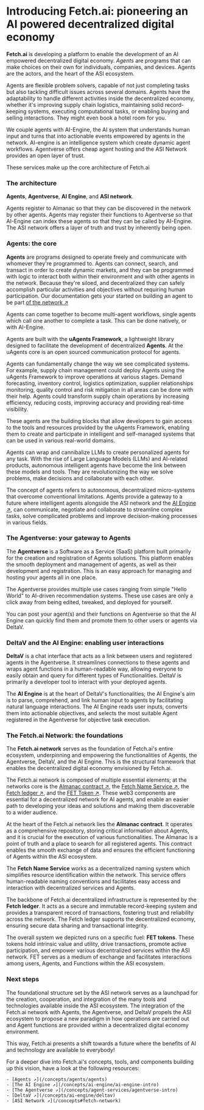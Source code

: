 
# Introducing Fetch.ai: pioneering an AI powered decentralized digital economy

**Fetch.ai** is developing a platform to enable the development of an AI empowered decentralized digital economy. _Agents_ are programs that can make choices on their own for individuals, companies, and devices. Agents are the actors, and the heart of the ASI ecosystem.

Agents are flexible problem solvers, capable of not just completing tasks but also tackling difficult issues across several domains. Agents have the adaptability to handle different activities inside the decentralized economy, whether it's improving supply chain logistics, maintaining solid record-keeping systems, executing computational tasks, or enabling buying and selling interactions. They might even book a hotel room for you.

We couple agents with AI-Engine, the AI system that understands human input and turns that into actionable events empowered by agents in the network. AI-engine is an intelligence system which create dynamic agent workflows. Agentverse offers cheap agent hosting and the ASI Network  provides an open layer of trust.

These services make up the core architecture of Fetch.ai

### The architecture

**Agents**, **Agentverse**, **AI Engine**, and **ASI network**.

Agents register to Almanac so that they can be discovered in the network by other agents. Agents may register their functions to Agentverse so that AI-Engine can index these agents so that they can be called by AI-Engine. The ASI network offers a layer of truth and trust by inherently being open.

<ImageByTheme
  darkSrc={DarkHighLevelDiagram}
  lightSrc={HighLevelDiagram}
  alt="HightLevel-Diagram"
/>

### Agents: the core

**Agents** are programs designed to operate freely and communicate with whomever they're programmed to. Agents can connect, search, and transact in order to create dynamic markets, and they can be programmed with logic to interact both within their environment and with other agents in the network. Because they're siloed, and decentralized they can safely accomplish particular activities and objectives without requiring human participation. Our documentation gets your started on building an agent to be part [of the network ↗️](/guides/agents/getting-started/create-a-uagent)

Agents can come together to become multi-agent workflows, single agents which call one another to complete a task.  This can be done natively, or with AI-Engine.

Agents are built with the  **uAgents Framework**, a lightweight library designed to facilitate the development of decentralized **Agents**. At the uAgents core is an open sourced communication protocol for agents.

<ImageByTheme
  darkSrc={DarkAgentsInteracting}
  lightSrc={AgentsInteracting}
  alt="agent-interacting"
/>

Agents can fundamentally change the way we see complicated systems. For example, supply chain management could deploy Agents using the uAgents Framework to improve operations at various stages. Demand forecasting, inventory control, logistics optimization, supplier relationships monitoring, quality control and risk mitigation in all areas can be done with their help. Agents could transform supply chain operations by increasing efficiency, reducing costs, improving accuracy and providing real-time visibility.

These agents are the building blocks that allow developers to gain access to the tools and resources provided by the uAgents Framework, enabling them to create and participate in intelligent and self-managed systems that can be used in various real-world domains.

<ImageByTheme
  darkSrc={DarkDecentralisedNetwork}
  lightSrc={DecentralisedNetwork}
  alt="decentralised-network"
/>

Agents can wrap and cannibalize LLMs to create personalized agents for any task. With the rise of Large Language Models (LLMs) and AI-related products, autonomous intelligent agents have become the link between these models and tools. They are revolutionizing the way we solve problems, make decisions and collaborate with each other.

The concept of agents refers to autonomous, decentralized micro-systems that overcome conventional limitations. Agents provide a gateway to a future where intelligent agents alongside the ASI network and the [AI Engine ↗️](/concepts/ai-engine/ai-engine-intro), can communicate, negotiate and collaborate to streamline complex tasks, solve complicated problems and improve decision-making processes in various fields.

### The Agentverse: your gateway to Agents

The **Agentverse** is a Software as a Service (SaaS) platform built primarily for the creation and registration of Agents solutions. This platform enables the smooth deployment and management of agents, as well as their development and registration. This is an easy approach for managing and hosting your agents all in one place.

The Agentverse provides multiple use cases ranging from simple "Hello World" to AI-driven recommendation systems. These use cases are only a click away from being edited, tweaked, and deployed for yourself.

You can post your agent(s) and their functions on Agentverse so that the AI Engine can quickly find them and promote them to other users or agents via DeltaV.

### DeltaV and the AI Engine: enabling user interactions

**DeltaV** is a chat interface that acts as a link between users and registered agents in the Agentverse. It streamlines connections to these agents and wraps agent functions in a human-readable way, allowing everyone to easily obtain and query for different types of Functionalities. DeltaV is primarily a developer tool to interact with your deployed agents.

The **AI Engine** is at the heart of DeltaV's functionalities; the AI Engine's aim is to parse, comprehend, and link human input to agents by facilitating natural language interactions. The AI Engine reads user inputs, converts them into actionable objectives, and selects the most suitable Agent registered in the Agentverse for objective task execution.

### The Fetch.ai Network: the foundations

The **Fetch.ai network** serves as the foundation of Fetch.ai's entire ecosystem, underpinning and empowering the functionalities of Agents, the Agentverse, DeltaV, and the AI Engine. This is the structural framework that enables the decentralized digital economy envisioned by Fetch.ai.

The Fetch.ai network is composed of multiple essential elements; at the networks core is the [Almanac contract ↗️](/concepts/fetch-network/almanac), the [Fetch Name Service ↗️](/guides/agents/advanced/name-service), the [Fetch ledger ↗️](/concepts/fetch-network/ledger/intro), and the [FET Token ↗️](/concepts/fetch-network/native-and-erc20-fet-tokens). These web3 components are essential for a decentralized network for AI agents, and enable an easier path to developing your ideas and solutions and making them discoverable to a wider audience.

At the heart of the Fetch.ai network lies the **Almanac contract**. It operates as a comprehensive repository, storing critical information about Agents, and it is crucial for the execution of various functionalities. The Almanac is a point of truth and a place to search for all registered agents. This contract enables the smooth exchange of data and ensures the efficient functioning of Agents within the ASI ecosystem.

The **Fetch Name Service** works as a decentralized naming system which simplifies resource identification within the network. This service offers human-readable naming conventions and facilitates easy access and interaction with decentralized services and Agents.

The backbone of Fetch.ai decentralized infrastructure is represented by the **Fetch ledger**. It acts as a secure and immutable record-keeping system and provides a transparent record of transactions, fostering trust and reliability across the network. The Fetch ledger supports the decentralized economy, ensuring secure data sharing and transactional integrity.

The overall system we depicted runs on a specific fuel: **FET tokens**. These tokens hold intrinsic value and utility, drive transactions, promote active participation, and empower various decentralized services within the ASI network. FET serves as a medium of exchange and facilitates interactions among users, Agents, and Functions within the ASI ecosystem.

### Next steps

The foundational structure set by the ASI network serves as a launchpad for the creation, cooperation, and integration of the many tools and technologies available inside the ASI ecosystem. The integration of the Fetch.ai network with Agents, the Agentverse, and DeltaV propels the ASI ecosystem to propose a new paradigm in how operations are carried out and Agent functions are provided within a decentralized digital economy environment.

This way, Fetch.ai presents a shift towards a future where the benefits of AI and technology are available to everybody!

For a deeper dive into Fetch.ai's concepts, tools, and components building up this vision, have a look at the following resources:

    - [Agents ↗️](/concepts/agents/agents)
    - [The AI Engine ↗️](/concepts/ai-engine/ai-engine-intro)
    - [The Agentverse ↗️](/concepts/agent-services/agentverse-intro)
    - [DeltaV ↗️](/concepts/ai-engine/deltav)
    - [ASI Network ↗️](/concepts#fetch-network)
